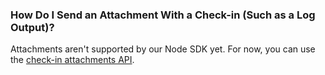 ### How Do I Send an Attachment With a Check-in (Such as a Log Output)?

Attachments aren't supported by our Node SDK yet. For now, you can use the [check-in attachments API](/product/crons/getting-started/http/#check-in-attachment-optional).
